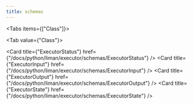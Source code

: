 ```yaml
---
title: schemas
---
```


<Tabs items={["Class"]}>

<Tab value={"Class"}>

<Cards >

<Card
  title={"ExecutorStatus"}
  href={"/docs/python/liman/executor/schemas/ExecutorStatus"}
/>
<Card
  title={"ExecutorInput"}
  href={"/docs/python/liman/executor/schemas/ExecutorInput"}
/>
<Card
  title={"ExecutorOutput"}
  href={"/docs/python/liman/executor/schemas/ExecutorOutput"}
/>
<Card
  title={"ExecutorState"}
  href={"/docs/python/liman/executor/schemas/ExecutorState"}
/>

</Cards>

</Tab>

</Tabs>
